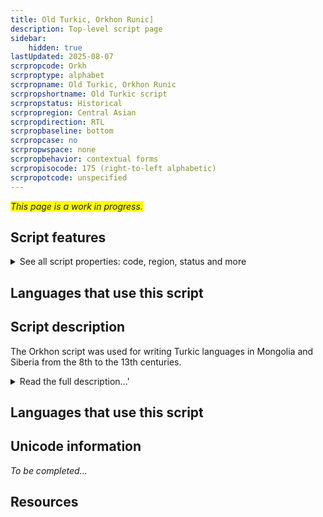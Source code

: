 ```yaml
---
title: Old Turkic, Orkhon Runic]
description: Top-level script page
sidebar:
    hidden: true
lastUpdated: 2025-08-07
scrpropcode: Orkh
scrproptype: alphabet
scrpropname: Old Turkic, Orkhon Runic
scrpropshortname: Old Turkic script
scrpropstatus: Historical
scrpropregion: Central Asian
scrpropdirection: RTL
scrpropbaseline: bottom
scrpropcase: no
scrpropwspace: none
scrpropbehavior: contextual forms
scrpropisocode: 175 (right-to-left alphabetic)
scrpropotcode: unspecified
---
```


<span style='background-color:yellow'>_This page is a work in progress._</span>


## Script features

<details>
<summary> See all script properties: code, region, status and more</summary>
<ScriptInfo />
</details>

## Languages that use this script

<WsList script='Orkh' wsMax='5' />

## Script description

The Orkhon script was used for writing Turkic languages in Mongolia and Siberia from the 8th to the 13th centuries.

<details><summary>Read the full description...'</summary>_Not yet available._</details>

## Languages that use this script

<WsList script='Orkh' wsMax='5' />

## Unicode information

_To be completed..._

## Resources

<ScriptResources detailSummary='seemore' />

